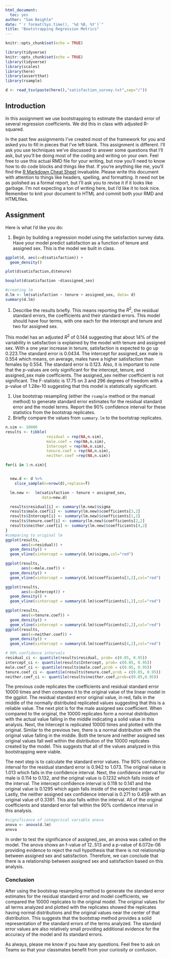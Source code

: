 ---
html_document:
  toc: yes
author: "Sam Beighle"
date: "`r format(Sys.time(), '%d %B, %Y')`"
title: "Bootstrapping Regression Metrics"
---

```{r setup, include=FALSE}
knitr::opts_chunk$set(echo = TRUE)

library(tidyverse)
knitr::opts_chunk$set(echo = TRUE)
library(tidyverse)
library(scales)
library(here)
library(assertthat)
library(rsample)
```

```{r data-input, message=F}
d <- read_tsv(paste(here(),"satisfaction_survey.txt",sep="/"))

```

## Introduction

In this assignment we use bootstrapping to estimate the standard error 
of several regression coefficients. We did this in class with adjusted R-squared.

In the past few assignments I've created most of the framework for you and 
asked you to fill in pieces that I've left blank. This assignment is 
different. I'll ask you use techniques we've discussed to answer some questions
that I'll ask, but you'll be doing most of the coding and writing on your own. 
Feel free to use this actual RMD file for your writing, but now you'll need 
to know how to do code blocks and things like that. If you're anything like me,
you'll find the 
[R Markdown Cheat Sheet](https://github.com/rstudio/cheatsheets/raw/master/rmarkdown-2.0.pdf)
invaluable. Please write this document with attention to things like headers, 
spelling, 
and formatting. It need not be as polished as a formal report, but 
I'll ask you to revise
it if it looks like garbage. I'm not expecting a ton of writing here, but I'd like 
it to look nice. Remember to knit your document to HTML and commit both 
your RMD and HTMLfiles. 

## Assignment

Here is what I'd like you do: 

1. Begin by building a regression model using the satisfaction survey data. Have your 
model predict satisfaction as a function of tenure and assigned sex. This is the model
we built in class. 
```{r}
ggplot(d, aes(x=d$satisfaction)) +
  geom_density()
```
```{r}
plot(d$satisfaction,d$tenure)
```
```{r}
boxplot(d$satisfaction ~d$assigned_sex)
```


```{r}
#creating lm
d.lm <- lm(satisfaction ~ tenure + assigned_sex, data= d)
summary(d.lm)
```
1. Describe the results briefly. This means reporting the $R^2$, the residual standard
errors, the coefficients and their standard errors. This model 
should have four terms, with one each for the intercept and tenure and two for 
assigned sex. 

This model has an adjusted $R^2$ of 0.144 suggesting that about 14% of the variability in satisfaction is explained by the model with tenure and assigned sex. With a one year increase in tenure, satisfaction is expected to go up 0.223.The standard error is 0.0434. The intercept for assigned_sex male is 0.554 which means, on average, males have a higher satisfaction than females by 0.554. The standard error is 0.123. Also, it is important to note that the p-values are only significant for the intercept, tenure, and assigned_sex male coefficients. The assigned_sex neither coefficient is not significant. The F-statistic is 17.75 on 3 and 296 degrees of freedom with a p-value of 1.28e-10 suggesting that this model is statistically significant. 

1. Use bootstrap resampling (either the `rsample` method or the manual method) to 
generate standard error estimates for the residual standard error and the model terms. 
Report the 90% confidence interval for these statistics from the bootstrap replicates. 
1. Briefly compare the values from `summary.lm` to the bootstrap replicates. 

```{r}
n.sim <- 10000
results <- tibble(
                  residual = rep(NA,n.sim),
                  male.coef = rep(NA,n.sim),
                  Intercept = rep(NA,n.sim),
                  tenure.coef = rep(NA,n.sim),
                  neither.coef =rep(NA,n.sim))

for(i in 1:n.sim){


  new.d <- d %>% 
    slice_sample(n=nrow(d),replace=T)

  lm.new <-  lm(satisfaction ~ tenure + assigned_sex, 
                data=new.d)

  results$residual[i] <- summary(lm.new)$sigma
  results$male.coef[i] <- summary(lm.new)$coefficients[3,2]
  results$Intercept[i] <- summary(lm.new)$coefficients[1,2]
  results$tenure.coef[i] <- summary(lm.new)$coefficients[2,2]
  results$neither.coef[i] <- summary(lm.new)$coefficients[4,2]
}
#comparing to original lm
ggplot(results,
       aes(x=residual)) + 
  geom_density() + 
  geom_vline(xintercept = summary(d.lm)$sigma,col="red")

ggplot(results,
       aes(x=male.coef)) + 
  geom_density() + 
  geom_vline(xintercept = summary(d.lm)$coefficients[3,2],col="red")

ggplot(results,
       aes(x=Intercept)) + 
  geom_density() + 
  geom_vline(xintercept = summary(d.lm)$coefficients[1,2],col="red")

ggplot(results,
       aes(x=tenure.coef)) + 
  geom_density() + 
  geom_vline(xintercept = summary(d.lm)$coefficients[2,2],col="red")
ggplot(results,
       aes(x=neither.coef)) + 
  geom_density() + 
  geom_vline(xintercept = summary(d.lm)$coefficients[4,2],col="red")
```
```{r}
# 90% confidence intervals
residual_ci <- quantile(results$residual, prob= c(0.05, 0.95))
intercept_ci <- quantile(results$Intercept, prob= c(0.05, 0.95))
male.coef_ci <- quantile(results$male.coef,prob = c(0.05, 0.95))
tenure.coef_ci <- quantile(results$tenure.coef,prob = c(0.05, 0.95))
neither.coef_ci <- quantile(results$neither.coef,prob=c(0.05,0.95))
```

The previous code replicates the coefficients and residual standard error 10000 times and then compares it to the original value of the linear model in the ggplot. The residual standard error original value, in red, falls in the middle of the normally distributed replicated values suggesting that this is a reliable value. The next plot is for the male assigned sex coefficient. When compared to the original, the 10000 replicates form a normal distribution with the actual value falling in the middle indicating a solid value in this analysis. Next, the Intercept is replicated 10000 times and plotted with the original. Similar to the previous two, there is a normal distribution with the original value falling in the middle. Both the tenure and neither assigned sex original values fall well within the distribution of the 10000 replicates created by the model. This suggests that all of the values analyzed in this bootstrapping were viable. 

The next step is to calculate the standard error values. The 90% confidence interval for the residual standard error is 0.942 to 1.073. The original value is 1.013 which falls in the confidence interval. Next, the confidence interval for male is 0.114 to 0.132, and the original value is 0.1232 which falls inside of the interval. The intercept confidence interval is 0.118 to 0.141 and the original value is 0.1295 which again falls inside of the expected range. Lastly, the neither assigned sex confidence interval is 0.271 to 0.459 with an original value of 0.3391. This also falls within the interval. All of the original coefficients and standard error fall within the 90% confidence interval in this analysis. 
```{r}
#significance of categorical variable anova
anova <- anova(d.lm)
anova
```
In order to test the significance of assigned_sex, an anova was called on the model. The anova shows an f-value of 12..513 and a p-value of 6.072e-06 providing evidence to reject the null hypothesis that there is not relationship between assigned sex and satisfaction. Therefore, we can conclude that there is a relationship between assigned sex and satisfaction based on this analysis. 

### Conclusion
After using the bootstrap resampling method to generate the standard error estimates for the residual standard error and model coefficients, we compared the 10000 replicates to the original model. The original values for all terms analyzed and plotted with the replicates showed the replicates having normal distributions and the original values near the center of that distribution. This suggests that the bootstrap method provides a solid representation of the standard errors of the terms analyzed. The standard error values are also relatively small providing additional evidence for the accuracy of the model and its standard errors. 

As always, please me know if you have any questions. Feel free to ask on Teams 
so that your
classmates benefit from your curiosity or confusion. 




